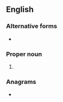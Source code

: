 ==English==

===Alternative forms===
* {{l|en|Phm}}

===Proper noun===
{{en-proper noun}}

# {{abbreviation of|Philemon|lang=en}}

===Anagrams===
* {{anagrams|en|limpeh}}